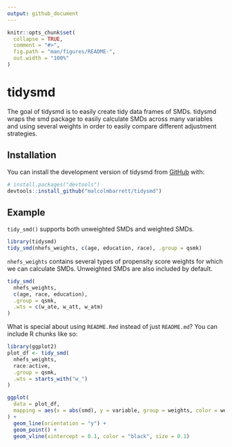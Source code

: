 ```yaml
---
output: github_document
---
```


<!-- README.md is generated from README.Rmd. Please edit that file -->

```r
knitr::opts_chunk$set(
  collapse = TRUE,
  comment = "#>",
  fig.path = "man/figures/README-",
  out.width = "100%"
)
```

# tidysmd

<!-- badges: start -->
<!-- badges: end -->

The goal of tidysmd is to easily create tidy data frames of SMDs. tidysmd wraps the smd package to easily calculate SMDs across many variables and using several weights in order to easily compare different adjustment strategies.

## Installation

You can install the development version of tidysmd from [GitHub](https://github.com/) with:

``` r
# install.packages("devtools")
devtools::install_github("malcolmbarrett/tidysmd")
```

## Example

`tidy_smd()` supports both unweighted SMDs and weighted SMDs. 

```r
library(tidysmd)
tidy_smd(nhefs_weights, c(age, education, race), .group = qsmk)
```

`nhefs_weights` contains several types of propensity score weights for which we can calculate SMDs. Unweighted SMDs are also included by default.

```r
tidy_smd(
  nhefs_weights,
  c(age, race, education),
  .group = qsmk,
  .wts = c(w_ate, w_att, w_atm)
)
```

What is special about using `README.Rmd` instead of just `README.md`? You can include R chunks like so:

```r
library(ggplot2)
plot_df <- tidy_smd(
  nhefs_weights,
  race:active,
  .group = qsmk,
  .wts = starts_with("w_")
)

ggplot(
  data = plot_df,
  mapping = aes(x = abs(smd), y = variable, group = weights, color = weights)
) +
  geom_line(orientation = "y") +
  geom_point() + 
  geom_vline(xintercept = 0.1, color = "black", size = 0.1)
```

